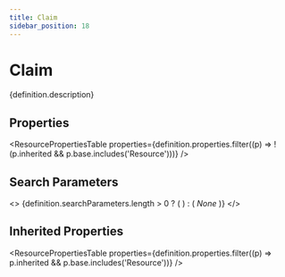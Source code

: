 ```yaml
---
title: Claim
sidebar_position: 18
---
```



# Claim

<p>{definition.description}</p>

## Properties

<ResourcePropertiesTable properties={definition.properties.filter((p) => !(p.inherited && p.base.includes('Resource')))} />

## Search Parameters

<>
  {definition.searchParameters.length > 0 ? (
    <SearchParamsTable searchParams={definition.searchParameters} />
  ) : (
    <em>None</em>
  )}
</>

## Inherited Properties

<ResourcePropertiesTable properties={definition.properties.filter((p) => p.inherited && p.base.includes('Resource'))} />


